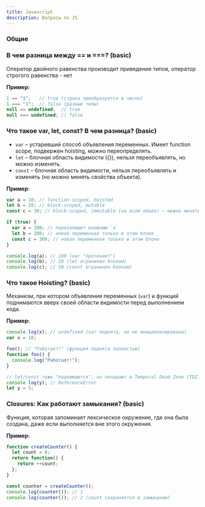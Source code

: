 ```yaml
---
title: Javascript
description: Вопросы по JS
---
```


### Общие
<Cards>
  <Card title="Типы данных" href="/docs/questions/javascript/data-types" />
</Cards>

### В чем разница между  == и  ===? (basic)
Оператор двойного равенства производит приведение типов, оператор строгого равенства - нет

**Пример:**
```js
1 == "1";   // true (строка преобразуется в число)
1 === "1";  // false (разные типы)
null == undefined;  // true
null === undefined; // false
```

### Что такое var, let, const? В чем разница? (basic)
- `var` – устаревший способ объявления переменных. Имеет function scope, подвержен hoisting, можно переопределять.
- `let` – блочная область видимости ({}), нельзя переобъявлять, но можно изменять.
- `const` – блочная область видимости, нельзя переобъявлять и изменять (но можно менять свойства объекта).

**Пример**:
```js
var a = 10; // function-scoped, hoisted
let b = 20; // block-scoped, mutable
const c = 30; // block-scoped, immutable (но если объект — можно менять свойства)

if (true) {
  var a = 100; // перезапишет внешнюю `a`
  let b = 200; // новая переменная только в этом блоке
  const c = 300; // новая переменная только в этом блоке
}

console.log(a); // 100 (var "протекает")
console.log(b); // 20 (let ограничен блоком)
console.log(c); // 30 (const ограничен блоком)
```

### Что такое Hoisting? (basic)
Механизм, при котором объявления переменных (`var`) и функций поднимаются вверх своей области видимости перед выполнением кода.

**Пример:**
```js
console.log(x); // undefined (var поднята, но не инициализирована)
var x = 10;

foo(); // "Работает!" (функция поднята полностью)
function foo() {
  console.log("Работает!");
}

// let/const тоже "поднимаются", но попадают в Temporal Dead Zone (TDZ)
console.log(y); // ReferenceError
let y = 5;
```

### Closures: Как работают замыкания? (basic)
Функция, которая запоминает лексическое окружение, где она была создана, даже если выполняется вне этого окружения.

**Пример:**
```js
function createCounter() {
  let count = 0;
  return function() {
    return ++count;
  };
}

const counter = createCounter();
console.log(counter()); // 1
console.log(counter()); // 2 (count сохраняется в замыкании)
```
